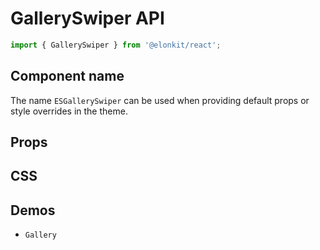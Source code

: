 
<Meta title="Components API/GallerySwiper" />

# GallerySwiper API

```js
import { GallerySwiper } from '@elonkit/react';
```

## Component name

The name `ESGallerySwiper` can be used when providing default props or style overrides in the theme.

## Props

<TableInterface name="GallerySwiperProps" variant="props" />

## CSS

<TableInterface name="GallerySwiperClasses" variant="css" />

## Demos

<ul>
  <li>
    <LinkTo kind="components-gallery" story="demo">
      <code>Gallery</code>
    </LinkTo>
  </li>
</ul>
